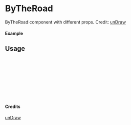 
<Meta of={ByTheRoad} title="unDraw/ByTheRoad" />

# ByTheRoad

ByTheRoad component with different props.
Credit: [unDraw](https://undraw.co/illustrations)

#### Example

<Canvas of={ByTheRoad.Primary} />

## Usage

```ts
import { ByTheRoad } from "yadl-ui";

const Example = () => {
  return (
      <ByTheRoad />
  );
};

export default Example;
```

#### Credits
[unDraw](https://undraw.co/illustrations)
